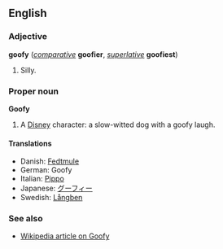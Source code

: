 ==English==
===Adjective===
'''goofy''' (''[[comparative]]'' '''goofier''', ''[[superlative]]'' '''goofiest''')

#Silly.

===Proper noun===
'''Goofy'''

#A [[w:Disney|Disney]] character: a slow-witted dog with a goofy laugh.

====Translations====
*Danish: [[Fedtmule]]
*German: Goofy
*Italian: [[Pippo]]
*Japanese: [[グーフィー]]
*Swedish: [[Långben]]

===See also===
*[[w:Goofy|Wikipedia article on Goofy]]